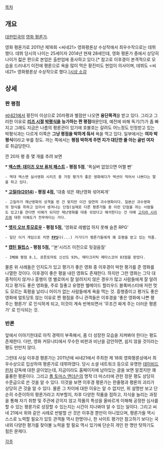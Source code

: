 [[목차]]

== 개요 ==
[[대한민국]]의 [[영화 평론가]].

영화 평론가로 2011년 제16회 <씨네21> 영화평론상 수상작에서 최우수작으로는 데뷔했다. 데뷔 당시의 나이는 25세이자 2014년 현재 28세인데, 영화 평론가 중에서 상당히 나이가 젋은 편으로 본업은 출판업에 종사하고 있다.[* 참고로 이후경이 본격적으로 모습을 드러내기 이전에 평론으로 욕을 많이 먹은 황진미도 현업이 의사이며, 데뷔도 <씨네21> 영화평론상 수상작으로 했다.][http://www.cine21.com/news/view/mag_id/66390 시상 소감]

== 상세 ==
=== 짠 평점 ===
[[씨네21]]에서 황진미 이상으로 20자평과 별점만 나오면  '''융단폭격'''을 받고 있다. 그리고 그러한 이유로  '''[[리즈 시절]]  [[박평식]]을 능가하는 짠 평점'''때문인데, 예전에 비해 독기(?)가 좀 빠지고 그래도 지금은 나름의 평론관이 있기에 호불호는 갈려도 어느정도 인정받고 있는 박평식과는 다르게 이쪽은  '''그냥 평점을 박하게 줘서'''  욕을 먹고 있다. 일부에서는  '''여자 박평식'''이라고 부를 정도.
까는 쪽에서는 '''평점 박하게 주면 지가 대단한 줄 아는 골빈 여자''' 로 취급당한다. 

깐 20자 평 중 몇 개를 추려 보면

'''* [[엑스맨: 데이즈 오브 퓨처 패스트]] - 평점 5점''', '퀵실버 없었으면 어쩔 뻔'
 - 역대 엑스맨 실사영화 시리즈 중 가장 평가가 좋은 영화에다가 액션이 적어서 나쁘다는 말을 하고 있다. 

'''* [[고질라(2014)]] - 평점 4점,''' '대충 섞은 재난영화 섞어찌개'
 - 고질라가 재난영화의 성격을 띈 건 맞지만 이건 엄연히 괴수영화이다. 일본산 괴수영화의 형식을 취하고 있어서 생겨나는 단점(실제로 다른 평론가들 중 이런 단점을 까는 사람들도 있고)을 깐다면 이해가 되지만 재난영화를 대충 섞었다고 해석한다는 건 아예 [[고지라 시리즈]]에 대한 이해도가 전무하다는 거다. 

'''* [[엣지 오브 투모로우]] - 평점 5점,''' '영화로 레벨업 하지 못해 슬픈 RPG'
 - 일단 이거 게임으로 치면 '''[[FPS]]'''다(...) 거기다가 평론가들에게 꽤 호평을 받고 있는 작품. 

'''* [[캡틴 필립스]] - 평점 5점,''' ''본'시리즈 이전으로 뒷걸음질'
 - IMDB 평점 8.1, 로튼토마토 신선도 93%, 메타크리틱 메타스코어 83점을 받았다.

물론 위 사례들은 인지도가 있고 평가가 좋은 영화 중 이후경이 박한 평가를 준 영화를 나열한 것이다. 이후경이 좋은 평을 내린 영화도 존재한다. 하지만 그런 영화는 그닥 대중적이지 않거나 흥행이 영 별로여서 잘 알려지지 않은 경우가 많고 사람들에게 잘 알려지고 평가도 좋은 영화들, 주로 질좋고 유명한 웰메이드 할리우드 블록버스터에 저런 멋도 모르는 혹평을 날리니 어이가 없는 사람들에게 욕을 먹는 것. 흥행중이고 평가도 좋은 영화에 얼토당토 않는 이유로 짠 평점을 주니 관객들은 이후경을 '좋은 영화에 나쁜 평 주는 평론가' 로 인식하게 되고, 이것이 계속 반복되면서 '무조건 짜게 주는 더러운 평론가' 로 인식되는 것.


=== 반론 ===
앞에서 이야기한대로 아직 경력이 부족해서, 좀 더 성장한 모습을 지켜봐야 한다는 평도 존재한다. 다만, 영화 커뮤니티에서 무수한 비판과 비난을 감안하면, 쉽지 않을 것이라는 평도 만만치 않다.

그런데 사실 이후경 평론가는 2011년에 씨네21에서 주최한 제 18회 영화평론상에서 최우수상으로 입상하여 평론가로 데뷔하였다. 당시 소셜 네트워크 등으로 유명한 [[데이비드 핀처]] 감독에 대한 글이었는데, 지금이라도 홈페이지에 남아있는 글을 보면 알겠지만 꽤 훌륭한 평론이다. 그리고 [[폴 토마스 앤더슨]]의 명작 더 마스터에 관한 장문 평도 상당히 수준급으로 쓴 것을 알 수 있다. 이것을 보면 이후경 평론가는 한줄평과 평론의 괴리가 상당히 큰 것을 알 수 있다. 물론 그 차이에 대한 이유는 알 수 없지만, 위 설명만 보고 단순히 수준이하의 평론가라고 치부할지, 차후 다양한 작품을 접하고, 지식을 늘리는 과정을 통해 자기 취향 및 주관에 갇히지 않고 작품의 특성을 올바르게 이해해 공정한 심사를 할 수 있는 평론가로 성장할 수 있는지는 시간이 지나봐야 알 수 있는 일이다. 그리고 씨네 21에서 위와 같은 사례로 반발할 산 것은 이후경 뿐만이 아니었으며, 평론가들 역시 스스로 노력할 필요가 있듯 관객들 역시 한명이나, 한 사이트 평가만 참고하기 보다는 국내외 다양한 평가를 찾아볼 노력을 할 필요 역시 있기에 단순히 개인 한 명만 탓하기도 힘든 문제다.

[[각주]]
